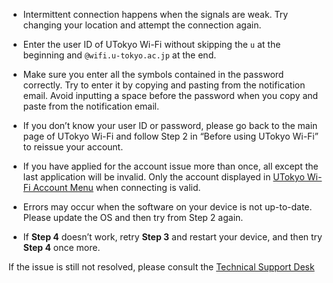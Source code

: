 - Intermittent connection happens when the signals are weak. Try changing your location and attempt the connection again.
- Enter the user ID of UTokyo Wi-Fi without skipping the `u` at the beginning and `@wifi.u-tokyo.ac.jp` at the end.
- Make sure you enter all the symbols contained in the password correctly. Try to enter it by copying and pasting from the notification email. Avoid inputting a space before the password when you copy and paste from the notification email.
- If you don’t know your user ID or password, please go back to the main page of UTokyo Wi-Fi and follow Step 2 in “Before using UTokyo Wi-Fi” to reissue your account.
- If you have applied for the account issue more than once, all except the last application will be invalid. Only the account displayed in [UTokyo Wi-Fi Account Menu](https://acm.wifi.adm.u-tokyo.ac.jp/secure/user_applies/index/1/) when connecting is valid.
- Errors may occur when the software on your device is not up-to-date. Please update the OS and then try from Step 2 again.

- If **Step 4** doesn’t work, retry **Step 3** and restart your device, and then try **Step 4** once more.

If the issue is still not resolved, please consult the [Technical Support Desk](/support)
